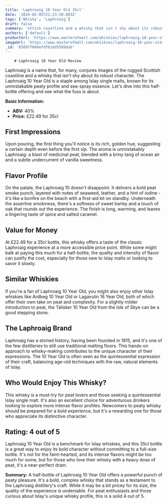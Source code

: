 ```yaml
---
title: 'Laphroaig 10 Year Old 35cl'
date: '2024-02-05T21:23:30.003Z'
tags: ['Whisky', 'Laphroaig']
draft: false
summary: 'ottish coastline and a whisky that isn t shy about its robust character. The Laphroaig 10 Year Old is a staple among Islay single ...'
authors: ['default']
productUrl: 'https://www.masterofmalt.com/whiskies/laphroaig-10-year-old-35cl-whisky/'
imageUrl: 'https://www.masterofmalt.com/whiskies/laphroaig-10-year-old-35cl-whisky.jpg'
_id: '65897f048efdf61dd5509dab'
---
```


        # Laphroaig 10 Year Old Review

Laphroaig is a name that, for many, conjures images of the rugged Scottish coastline and a whisky that isn't shy about its robust character. The Laphroaig 10 Year Old is a staple among Islay single malts, known for its unmistakable peaty profile and sea-spray essence. Let's dive into this half-bottle offering and see what the fuss is about.

**Basic Information:**

- **ABV:** 40%
- **Price:** £22.49 for 35cl

## First Impressions

Upon pouring, the first thing you'll notice is its rich, golden hue, suggesting a certain depth even before the first sip. The aroma is unmistakably Laphroaig: a blast of medicinal peat, blended with a briny tang of ocean air and a subtle undercurrent of vanilla sweetness.

## Flavor Profile

On the palate, the Laphroaig 10 doesn't disappoint. It delivers a bold peat smoke punch, layered with notes of seaweed, leather, and a hint of iodine - it's like a bonfire on the beach with a first-aid kit on standby. Underneath the assertive smokiness, there's a softness of sweet barley and a touch of oak that rounds out the experience. The finish is long, warming, and leaves a lingering taste of spice and salted caramel.

## Value for Money

At £22.49 for a 35cl bottle, this whisky offers a taste of the classic Laphroaig experience at a more accessible price point. While some might balk at paying this much for a half-bottle, the quality and intensity of flavor can justify the cost, especially for those new to Islay malts or looking to savor it slowly.

## Similar Whiskies

If you're a fan of Laphroaig 10 Year Old, you might also enjoy other Islay whiskies like Ardbeg 10 Year Old or Lagavulin 16 Year Old, both of which offer their own take on peat and complexity. For a slightly milder introduction to peat, the Talisker 10 Year Old from the Isle of Skye can be a good stepping stone.

## The Laphroaig Brand

Laphroaig has a storied history, having been founded in 1815, and it's one of the few distilleries to still use traditional malting floors. This hands-on approach to whisky-making contributes to the unique character of their expressions. The 10 Year Old is often seen as the quintessential expression of their craft, balancing age-old techniques with the raw, natural elements of Islay.

## Who Would Enjoy This Whisky?

This whisky is a must-try for peat lovers and those seeking a quintessential Islay single malt. It's also an excellent choice for adventurous drinkers looking to explore more intense flavor profiles. Newcomers to peaty whisky should be prepared for a bold experience, but it's a rewarding one for those who appreciate its distinctive character.

## Rating: 4 out of 5

Laphroaig 10 Year Old is a benchmark for Islay whiskies, and this 35cl bottle is a great way to enjoy its bold character without committing to a full-size bottle. It's not for the faint-hearted, and its intense flavors might be too much for some, but for those who love their whisky with a heavy dose of peat, it's a near-perfect dram.

**Summary:**
A half-bottle of Laphroaig 10 Year Old offers a powerful punch of peaty pleasure. It's a bold, complex whisky that stands as a testament to the Laphroaig distillery's craft. While it may be a bit pricey for its size, the quality of the experience is undeniable. For peat enthusiasts and those curious about Islay's unique whisky profile, this is a solid 4 out of 5.
